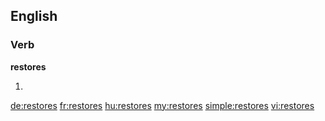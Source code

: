 ==English==

===Verb===
'''restores'''

# {{third-person singular of|restore}}

[[de:restores]]
[[fr:restores]]
[[hu:restores]]
[[my:restores]]
[[simple:restores]]
[[vi:restores]]